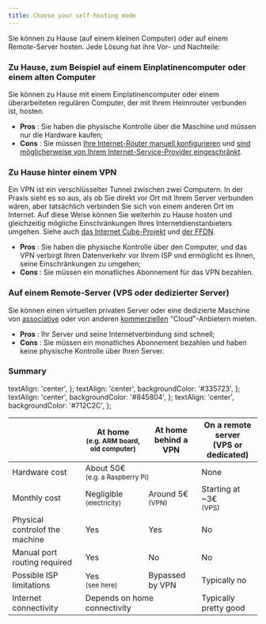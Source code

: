 ```yaml
---
title: Choose your self-hosting mode
---
```


Sie können zu Hause (auf einem kleinen Computer) oder auf einem Remote-Server hosten. Jede Lösung hat ihre Vor- und Nachteile:

### Zu Hause, zum Beispiel auf einem Einplatinencomputer oder einem alten Computer

Sie können zu Hause mit einem Einplatinencomputer oder einem überarbeiteten regulären Computer, der mit Ihrem Heimrouter verbunden ist, hosten.

- **Pros**  : Sie haben die physische Kontrolle über die Maschine und müssen nur die Hardware kaufen;
- **Cons**  : Sie müssen [Ihre Internet-Router manuell konfigurieren](/admin/install/post_install/port_forwarding) und [sind möglicherweise von Ihrem Internet-Service-Provider eingeschränkt](/admin/self_hosting/providers/isp/).

### Zu Hause hinter einem VPN

Ein VPN ist ein verschlüsselter Tunnel zwischen zwei Computern. In der Praxis sieht es so aus, als ob Sie direkt vor Ort mit Ihrem Server verbunden wären, aber tatsächlich verbinden Sie sich von einem anderen Ort im Internet. Auf diese Weise können Sie weiterhin zu Hause hosten und gleichzeitig mögliche Einschränkungen Ihres Internetdienstanbieters umgehen. Siehe auch [das Internet Cube-Projekt](https://internetcu.be/) und [der FFDN](https://www.ffdn.org/).

- **Pros** : Sie haben die physische Kontrolle über den Computer, und das VPN verbirgt Ihren Datenverkehr vor Ihrem ISP und ermöglicht es Ihnen, seine Einschränkungen zu umgehen;
- **Cons** : Sie müssen ein monatliches Abonnement für das VPN bezahlen.

### Auf einem Remote-Server (VPS oder dedizierter Server)

Sie können einen virtuellen privaten Server oder eine dedizierte Maschine von [associative](https://db.ffdn.org/) oder von anderen [kommerziellen](/admin/self_hosting/providers/servers) "Cloud"-Anbietern mieten.

- **Pros** : Ihr Server und seine Internetverbindung sind schnell;
- **Cons** : Sie müssen ein monatliches Abonnement bezahlen und haben keine physische Kontrolle über Ihren Server.

### Summary

  textAlign: 'center',
};
  textAlign: 'center',
  backgroundColor: '#335723',
};
  textAlign: 'center',
  backgroundColor: '#845804',
};
  textAlign: 'center',
  backgroundColor: '#712C2C',
};

<table>
  <thead>
    <tr>
      <th></th>
      <th style={styleNone}>At home<br/><small>(e.g. ARM board, old computer)</small></th>
      <th style={styleNone}>At home<br/>behind a VPN</th>
      <th style={styleNone}>On a remote server<br/>(VPS or dedicated)</th>
    </tr>
  </thead>
  <tbody>
    <tr>
      <td style={styleNone}>Hardware cost</td>
      <td style={styleMeh} colspan="2">About 50€<br/><small>(e.g. a Raspberry Pi)</small></td>
      <td style={styleGood}>None</td>
    </tr>
    <tr>
      <td style={styleNone}>Monthly cost</td>
      <td style={styleGood}>Negligible<br/><small>(electricity)</small></td>
      <td style={styleMeh}>Around 5€<br/><small>(VPN)</small></td>
      <td style={styleMeh}>Starting at ~3€<br/><small>(VPS)</small></td>
    </tr>
    <tr>
      <td style={styleNone}>Physical controlof the machine</td>
      <td style={styleGood}>Yes</td>
      <td style={styleGood}>Yes</td>
      <td style={styleDanger}>No</td>
    </tr>
    <tr>
      <td style={styleNone}>Manual port routing required</td>
      <td style={styleMeh}>Yes</td>
      <td style={styleGood}>No</td>
      <td style={styleGood}>No</td>
    </tr>
    <tr>
      <td style={styleNone}>Possible ISP limitations</td>
      <td style={styleDanger}>Yes<br/><small>(see <Link to="/admin/self_hosting/providers/isp">here</Link>)</small></td>
      <td style={styleGood}>Bypassed by VPN</td>
      <td style={styleGood}>Typically no</td>
    </tr>
    <tr>
      <td style={styleNone}>Internet connectivity</td>
      <td style={styleMeh} colspan="2">Depends on home connectivity</td>
      <td style={styleGood}>Typically pretty good</td>
    </tr>
  </tbody>
</table>
